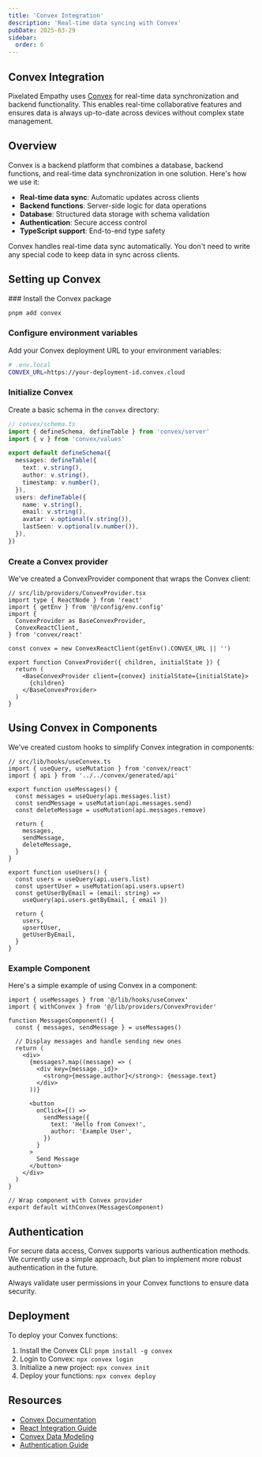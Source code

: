 ```yaml
---
title: 'Convex Integration'
description: 'Real-time data syncing with Convex'
pubDate: 2025-03-29
sidebar:
  order: 6
---
```



## Convex Integration

Pixelated Empathy uses [Convex](https://convex.dev) for real-time data synchronization and
backend functionality. This enables real-time collaborative features and ensures data is
always up-to-date across devices without complex state management.

## Overview

Convex is a backend platform that combines a database, backend functions, and
real-time data synchronization in one solution. Here's how we use it:

- **Real-time data sync**: Automatic updates across clients
- **Backend functions**: Server-side logic for data operations
- **Database**: Structured data storage with schema validation
- **Authentication**: Secure access control
- **TypeScript support**: End-to-end type safety

<Callout type="info">
  Convex handles real-time data sync automatically. You don't need to write any
  special code to keep data in sync across clients.
</Callout>

## Setting up Convex

<Steps>
  ### Install the Convex package

```bash
pnpm add convex
```

### Configure environment variables

Add your Convex deployment URL to your environment variables:

```bash
# .env.local
CONVEX_URL=https://your-deployment-id.convex.cloud
```

### Initialize Convex

Create a basic schema in the `convex` directory:

```typescript
// convex/schema.ts
import { defineSchema, defineTable } from 'convex/server'
import { v } from 'convex/values'

export default defineSchema({
  messages: defineTable({
    text: v.string(),
    author: v.string(),
    timestamp: v.number(),
  }),
  users: defineTable({
    name: v.string(),
    email: v.string(),
    avatar: v.optional(v.string()),
    lastSeen: v.optional(v.number()),
  }),
})
```

### Create a Convex provider

We've created a ConvexProvider component that wraps the Convex client:

```tsx
// src/lib/providers/ConvexProvider.tsx
import type { ReactNode } from 'react'
import { getEnv } from '@/config/env.config'
import {
  ConvexProvider as BaseConvexProvider,
  ConvexReactClient,
} from 'convex/react'

const convex = new ConvexReactClient(getEnv().CONVEX_URL || '')

export function ConvexProvider({ children, initialState }) {
  return (
    <BaseConvexProvider client={convex} initialState={initialState}>
      {children}
    </BaseConvexProvider>
  )
}
```

</Steps>

## Using Convex in Components

We've created custom hooks to simplify Convex integration in components:

```tsx
// src/lib/hooks/useConvex.ts
import { useQuery, useMutation } from 'convex/react'
import { api } from '../../convex/generated/api'

export function useMessages() {
  const messages = useQuery(api.messages.list)
  const sendMessage = useMutation(api.messages.send)
  const deleteMessage = useMutation(api.messages.remove)

  return {
    messages,
    sendMessage,
    deleteMessage,
  }
}

export function useUsers() {
  const users = useQuery(api.users.list)
  const upsertUser = useMutation(api.users.upsert)
  const getUserByEmail = (email: string) =>
    useQuery(api.users.getByEmail, { email })

  return {
    users,
    upsertUser,
    getUserByEmail,
  }
}
```

### Example Component

Here's a simple example of using Convex in a component:

```tsx
import { useMessages } from '@/lib/hooks/useConvex'
import { withConvex } from '@/lib/providers/ConvexProvider'

function MessagesComponent() {
  const { messages, sendMessage } = useMessages()

  // Display messages and handle sending new ones
  return (
    <div>
      {messages?.map((message) => (
        <div key={message._id}>
          <strong>{message.author}</strong>: {message.text}
        </div>
      ))}

      <button
        onClick={() =>
          sendMessage({
            text: 'Hello from Convex!',
            author: 'Example User',
          })
        }
      >
        Send Message
      </button>
    </div>
  )
}

// Wrap component with Convex provider
export default withConvex(MessagesComponent)
```

## Authentication

For secure data access, Convex supports various authentication methods. We currently use a
simple approach, but plan to implement more robust authentication in the future.

<Callout type="warning">
  Always validate user permissions in your Convex functions to ensure data
  security.
</Callout>

## Deployment

To deploy your Convex functions:

1. Install the Convex CLI: `pnpm install -g convex`
2. Login to Convex: `npx convex login`
3. Initialize a new project: `npx convex init`
4. Deploy your functions: `npx convex deploy`

## Resources

- [Convex Documentation](https://docs.convex.dev)
- [React Integration Guide](https://docs.convex.dev/react)
- [Convex Data Modeling](https://docs.convex.dev/database/schemas)
- [Authentication Guide](https://docs.convex.dev/auth)
